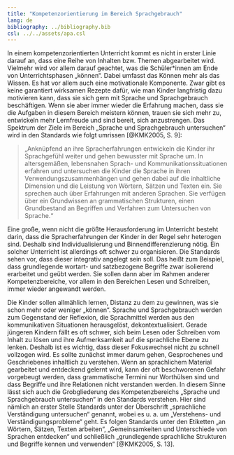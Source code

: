 ```yaml
---
title: "Kompetenzorientierung im Bereich Sprachgebrauch"
lang: de
bibliography: ../bibliography.bib
csl: ../../assets/apa.csl
---
```


In einem kompetenzorientierten Unterricht kommt es nicht in erster Linie darauf an, dass eine Reihe von Inhalten bzw. Themen abgearbeitet wird. Vielmehr wird vor allem darauf geachtet, was die Schüler\*innen am Ende von Unterrichtsphasen „können“. Dabei umfasst das Können mehr als das Wissen. Es hat vor allem auch eine motivationale Komponente. Zwar gibt es keine garantiert wirksamen Rezepte dafür, wie man Kinder langfristig dazu motivieren kann, dass sie sich gern mit Sprache und Sprachgebrauch beschäftigen. Wenn sie aber immer wieder die Erfahrung machen, dass sie die Aufgaben in diesem Bereich meistern können, trauen sie sich mehr zu, entwickeln mehr Lernfreude und sind bereit, sich anzustrengen.
Das Spektrum der Ziele im Bereich „Sprache und Sprachgebrauch untersuchen“ wird in den Standards wie folgt umrissen [@KMK2005, S. 9]:

> „Anknüpfend an ihre Spracherfahrungen entwickeln die Kinder ihr Sprachgefühl weiter und gehen bewusster mit Sprache um. In altersgemäßen, lebensnahen Sprach- und Kommunikationssituationen erfahren und untersuchen die Kinder die Sprache in ihren Verwendungszusammenhängen und gehen dabei auf die inhaltliche Dimension und die Leistung von Wörtern, Sätzen und Texten ein. Sie sprechen auch über Erfahrungen mit anderen Sprachen. Sie verfügen über ein Grundwissen an grammatischen Strukturen, einen Grundbestand an Begriffen und Verfahren zum Untersuchen von Sprache.“

Eine große, wenn nicht die größte Herausforderung im Unterricht besteht darin, dass die Spracherfahrungen der Kinder in der Regel sehr heterogen sind. Deshalb sind Individualisierung und Binnendifferenzierung nötig. Ein solcher Unterricht ist allerdings oft schwer zu organisieren. Die Standards sehen vor, dass dieser integrativ angelegt sein soll. Das heißt zum Beispiel, dass grundlegende wortart- und satzbezogene Begriffe zwar isolierend erarbeitet und geübt werden. Sie sollen dann aber im Rahmen anderer Kompetenzbereiche, vor allem in den Bereichen Lesen und Schreiben, immer wieder angewandt werden.

Die Kinder sollen allmählich lernen, Distanz zu dem zu gewinnen, was sie schon mehr oder weniger „können“. Sprache und Sprachgebrauch werden zum Gegenstand der Reflexion, die Sprachmittel werden aus den kommunikativen Situationen herausgelöst, dekontextualisiert. Gerade jüngeren Kindern fällt es oft schwer, sich beim Lesen oder Schreiben vom Inhalt zu lösen und ihre Aufmerksamkeit auf die sprachliche Ebene zu lenken. Deshalb ist es wichtig, dass dieser Fokuswechsel nicht zu schnell vollzogen wird. Es sollte zunächst immer darum gehen, Gesprochenes und Geschriebenes inhaltlich zu verstehen. Wenn an sprachlichem Material gearbeitet und entdeckend gelernt wird, kann der oft beschworenen Gefahr vorgebeugt werden, dass grammatische Termini nur Worthülsen sind und dass Begriffe und ihre Relationen nicht verstanden werden. In diesem Sinne lässt sich auch die Grobgliederung des Kompetenzbereichs „Sprache und Sprachgebrauch untersuchen“ in den Standards verstehen. Hier sind nämlich an erster Stelle Standards unter der Überschrift „sprachliche Verständigung untersuchen“ genannt, wobei es u. a. um „Verstehens- und Verständigungsprobleme“ geht. Es folgen Standards unter den Etiketten „an Wörtern, Sätzen, Texten arbeiten“, „Gemeinsamkeiten und Unterschiede von Sprachen entdecken“ und schließlich „grundlegende sprachliche Strukturen und Begriffe kennen und verwenden“ [@KMK2005, S. 13]. 

